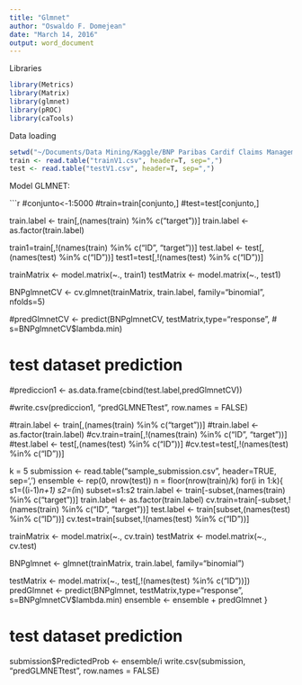 ---
title: "Glmnet"
author: "Oswaldo F. Domejean"
date: "March 14, 2016"
output: word_document
---

Libraries

```{r}
library(Metrics)
library(Matrix)
library(glmnet)
library(pROC)
library(caTools)
```

Data loading
```{r}
setwd("~/Documents/Data Mining/Kaggle/BNP Paribas Cardif Claims Management")
train <- read.table("trainV1.csv", header=T, sep=",")
test <- read.table("testV1.csv", header=T, sep=",") 

```

Model GLMNET: 

```{r}
#conjunto<-1:5000
#train=train[conjunto,]
#test=test[conjunto,]

train.label <- train[,(names(train) %in% c("target"))]
train.label <- as.factor(train.label)

train1=train[,!(names(train) %in% c("ID", "target"))]
test.label <- test[,(names(test) %in% c("ID"))]
test1=test[,!(names(test) %in% c("ID"))]

trainMatrix <- model.matrix(~., train1)
testMatrix <- model.matrix(~., test1)

BNPglmnetCV <- cv.glmnet(trainMatrix, train.label, family="binomial", nfolds=5)
  
#predGlmnetCV <- predict(BNPglmnetCV, testMatrix,type="response",
#                        s=BNPglmnetCV$lambda.min)

# test dataset prediction
#prediccion1 <- as.data.frame(cbind(test.label,predGlmnetCV))

#write.csv(prediccion1, "predGLMNETtest", row.names = FALSE)


###########################
#train.label <- train[,(names(train) %in% c("target"))]
#train.label <- as.factor(train.label)
#cv.train=train[,!(names(train) %in% c("ID", "target"))]
#test.label <- test[,(names(test) %in% c("ID"))]
#cv.test=test[,!(names(test) %in% c("ID"))]

k = 5
submission <- read.table("sample_submission.csv", header=TRUE, sep=',')
ensemble <- rep(0, nrow(test))
n = floor(nrow(train)/k)
for(i in 1:k){
  s1=((i-1)*n+1)
  s2=(i*n)
  subset=s1:s2
  train.label <- train[-subset,(names(train) %in% c("target"))]
  train.label <- as.factor(train.label)
  cv.train=train[-subset,!(names(train) %in% c("ID", "target"))]
  test.label <- train[subset,(names(test) %in% c("ID"))]
  cv.test=train[subset,!(names(test) %in% c("ID"))]

  trainMatrix <- model.matrix(~., cv.train)
  testMatrix <- model.matrix(~., cv.test)

  BNPglmnet <- glmnet(trainMatrix,
                      train.label,
                      family="binomial")

  testMatrix <- model.matrix(~., test[,!(names(test) %in% c("ID"))])
  predGlmnet <- predict(BNPglmnet, testMatrix,type="response",
                        s=BNPglmnetCV$lambda.min)
  ensemble <- ensemble + predGlmnet
}

# test dataset prediction

submission$PredictedProb <- ensemble/i
write.csv(submission, "predGLMNETtest", row.names = FALSE)
